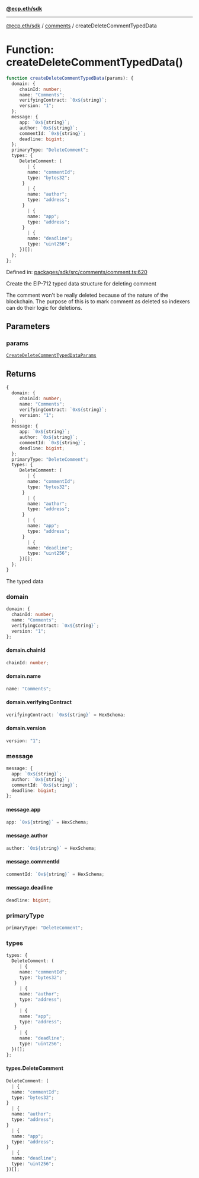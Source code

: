 [**@ecp.eth/sdk**](../../index.mdx)

***

[@ecp.eth/sdk](/sdk-reference/index.mdx) / [comments](/sdk-reference/comments/index.mdx) / createDeleteCommentTypedData

# Function: createDeleteCommentTypedData()

```ts
function createDeleteCommentTypedData(params): {
  domain: {
     chainId: number;
     name: "Comments";
     verifyingContract: `0x${string}`;
     version: "1";
  };
  message: {
     app: `0x${string}`;
     author: `0x${string}`;
     commentId: `0x${string}`;
     deadline: bigint;
  };
  primaryType: "DeleteComment";
  types: {
     DeleteComment: (
        | {
        name: "commentId";
        type: "bytes32";
      }
        | {
        name: "author";
        type: "address";
      }
        | {
        name: "app";
        type: "address";
      }
        | {
        name: "deadline";
        type: "uint256";
     })[];
  };
};
```

Defined in: [packages/sdk/src/comments/comment.ts:620](https://github.com/ecp-eth/comments-monorepo/blob/main/packages/sdk/src/comments/comment.ts#L620)

Create the EIP-712 typed data structure for deleting comment

The comment won't be really deleted because of the nature of the blockchain.
The purpose of this is to mark comment as deleted so indexers can do their logic for deletions.

## Parameters

### params

[`CreateDeleteCommentTypedDataParams`](/sdk-reference/comments/type-aliases/CreateDeleteCommentTypedDataParams.mdx)

## Returns

```ts
{
  domain: {
     chainId: number;
     name: "Comments";
     verifyingContract: `0x${string}`;
     version: "1";
  };
  message: {
     app: `0x${string}`;
     author: `0x${string}`;
     commentId: `0x${string}`;
     deadline: bigint;
  };
  primaryType: "DeleteComment";
  types: {
     DeleteComment: (
        | {
        name: "commentId";
        type: "bytes32";
      }
        | {
        name: "author";
        type: "address";
      }
        | {
        name: "app";
        type: "address";
      }
        | {
        name: "deadline";
        type: "uint256";
     })[];
  };
}
```

The typed data

### domain

```ts
domain: {
  chainId: number;
  name: "Comments";
  verifyingContract: `0x${string}`;
  version: "1";
};
```

#### domain.chainId

```ts
chainId: number;
```

#### domain.name

```ts
name: "Comments";
```

#### domain.verifyingContract

```ts
verifyingContract: `0x${string}` = HexSchema;
```

#### domain.version

```ts
version: "1";
```

### message

```ts
message: {
  app: `0x${string}`;
  author: `0x${string}`;
  commentId: `0x${string}`;
  deadline: bigint;
};
```

#### message.app

```ts
app: `0x${string}` = HexSchema;
```

#### message.author

```ts
author: `0x${string}` = HexSchema;
```

#### message.commentId

```ts
commentId: `0x${string}` = HexSchema;
```

#### message.deadline

```ts
deadline: bigint;
```

### primaryType

```ts
primaryType: "DeleteComment";
```

### types

```ts
types: {
  DeleteComment: (
     | {
     name: "commentId";
     type: "bytes32";
   }
     | {
     name: "author";
     type: "address";
   }
     | {
     name: "app";
     type: "address";
   }
     | {
     name: "deadline";
     type: "uint256";
  })[];
};
```

#### types.DeleteComment

```ts
DeleteComment: (
  | {
  name: "commentId";
  type: "bytes32";
}
  | {
  name: "author";
  type: "address";
}
  | {
  name: "app";
  type: "address";
}
  | {
  name: "deadline";
  type: "uint256";
})[];
```
